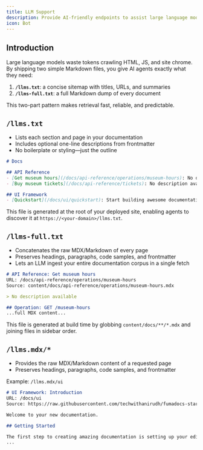 ```yaml
---
title: LLM Support
description: Provide AI-friendly endpoints to assist large language models
icon: Bot
---
```


## Introduction

Large language models waste tokens crawling HTML, JS, and site chrome. By shipping two simple Markdown files, you give AI agents exactly what they need:

1. **`/llms.txt`**: a concise sitemap with titles, URLs, and summaries
2. **`/llms-full.txt`**: a full Markdown dump of every document

This two-part pattern makes retrieval fast, reliable, and predictable.

## `/llms.txt`

- Lists each section and page in your documentation
- Includes optional one-line descriptions from frontmatter
- No boilerplate or styling—just the outline

```md
# Docs

## API Reference
- [Get museum hours](/docs/api-reference/operations/museum-hours): No description available
- [Buy museum tickets](/docs/api-reference/tickets): No description available

## UI Framework
- [Quickstart](/docs/ui/quickstart): Start building awesome documentation in under 5 minutes
```

This file is generated at the root of your deployed site, enabling agents to discover it at `https://<your-domain>/llms.txt`.

## `/llms-full.txt`

- Concatenates the raw MDX/Markdown of every page
- Preserves headings, paragraphs, code samples, and frontmatter
- Lets an LLM ingest your entire documentation corpus in a single fetch

```md
# API Reference: Get museum hours
URL: /docs/api-reference/operations/museum-hours
Source: content/docs/api-reference/operations/museum-hours.mdx

> No description available

## Operation: GET /museum-hours
...full MDX content...
```

This file is generated at build time by globbing `content/docs/**/*.mdx` and joining files in sidebar order.

## `/llms.mdx/*`

- Provides the raw MDX/Markdown content of a requested page
- Preserves headings, paragraphs, code samples, and frontmatter

Example: `/llms.mdx/ui`

```md
# UI Framework: Introduction
URL: /docs/ui
Source: https://raw.githubusercontent.com/techwithanirudh/fumadocs-starter/main/content/docs/ui/index.mdx

Welcome to your new documentation.

## Getting Started

The first step to creating amazing documentation is setting up your editing environment.
...
```
